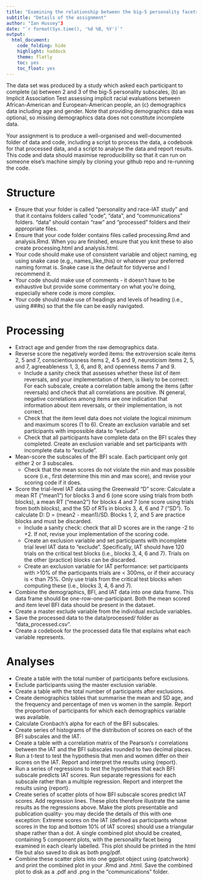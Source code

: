 ```yaml
---
title: "Examining the relationship between the big-5 personality facets and implicit racial attitudes"
subtitle: "Details of the assignment"
author: "Ian Hussey"3
date: "`r format(Sys.time(), '%d %B, %Y')`"
output:
  html_document:
    code_folding: hide
    highlight: haddock
    theme: flatly
    toc: yes
    toc_float: yes
---
```


The data set was produced by a study which asked each participant to complete (a) between 2 and 3 of the big-5 personality subscales, (b) an Implicit Association Test assessing implicit racial evaluations between African-American and European-American people, an (c) demographics data including age and gender. Note that providing demographics data was optional, so missing demographics data does not constitute incomplete data. 

Your assignment is to produce a well-organised and well-documented folder of data and code, including a script to process the data, a codebook for that processed data, and a script to analyse the data and report results. This code and data should maximise reproducibility so that it can run on someone else's machine simply by cloning your github repo and re-running the code.  

# Structure

- Ensure that your folder is called "personality and race-IAT study" and that it contains folders called "code", "data", and "communications" folders. "data" should contain "raw" and "processed" folders and their appropriate files.
- Ensure that your code folder contains files called processing.Rmd and analysis.Rmd. When you are finished, ensure that you knit these to also create processing.html and analysis.html.
- Your code should make use of consistent variable and object naming, eg using snake case (e.g., names_like_this) or whatever your preferred naming format is. Snake case is the default for tidyverse and I recommend it. 
- Your code should make use of comments - it doesn't have to be exhaustive but provide some commentary on what you're doing, especially where code is more complex. 
- Your code should make use of headings and levels of heading (i.e., using ###s) so that the file can be easily navigated. 

# Processing

- Extract age and gender from the raw demographics data.
- Reverse score the negatively worded items: the extroversion scale items 2, 5 and 7, conscientiousness items 2, 4 5 and 9, neuroticism items 2, 5, and 7, agreeableness 1, 3, 6, and 8, and openness items 7 and 9.
  - Include a sanity check that assesses whether these list of item reversals, and your implementation of them, is likely to be correct: For each subscale, create a correlation table among the items (after reversals) and check that all correlations are positive. IN general, negative correlations among items are one indication that information about item reversals, or their implementation, is not correct.  
  - Check that the item level data does not violate the logical minimum and maximum scores (1 to 6). Create an exclusion variable and set participants with impossible data to "exclude". 
  - Check that all participants have complete data on the BFI scales they completed. Create an exclusion variable and set participants with incomplete data to "exclude".
- Mean-score the subscales of the BFI scale. Each participant only got either 2 or 3 subscales. 
  - Check that the mean scores do not violate the min and max possible score (i.e., first determine this min and max score), and revise your scoring code if it does. 
  
- Score the trial-level IAT data using the Greenwald "D" score: Calculate a mean RT ("mean1") for blocks 3 and 6 (one score using trials from both blocks), a mean RT ("mean2") for blocks 4 and 7 (one score using trials from both blocks), and the SD of RTs in blocks 3, 4, 6 and 7 ("SD"). To calculate D: D = (mean2 - mean1)/SD. Blocks 1, 2, and 5 are practice blocks and must be discarded. 
  - Include a sanity check: check that all D scores are in the range -2 to +2. If not, revise your implementation of the scoring code. 
  - Create an exclusion variable and set participants with incomplete trial level IAT data to "exclude". Specifically, IAT should have 120 trials on the critical test blocks (i.e., blocks 3, 4, 6 and 7). Trials on the other (practice) blocks can be discarded.
  - Create an exclusion variable for IAT performance: set participants with >10% of the participants trials are < 300ms, or if their accuracy is < than 75%. Only use trials from the critical test blocks when computing these (i.e., blocks 3, 4, 6 and 7).
- Combine the demographics, BFI, and IAT data into one data frame. This data frame should be one-row-one-participant. Both the mean scored and item level BFI data should be present in the dataset.
- Create a master exclude variable from the individual exclude variables. 
- Save the processed data to the data/processed/ folder as "data_processed.csv". 
- Create a codebook for the processed data file that explains what each variable represents.

# Analyses

- Create a table with the total number of participants before exclusions.
- Exclude participants using the master exclusion variable.
- Create a table with the total number of participants after exclusions.
- Create demographics tables that summarise the mean and SD age, and the frequency and percentage of men vs women in the sample. Report the proportion of participants for which each demographics variable was available.
- Calculate Cronbach's alpha for each of the BFI subscales.
- Create series of histograms of the distribution of scores on each of the BFI subscales and the IAT.
- Create a table with a correlation matrix of the Pearson's r correlations between the IAT and the BFI subscales rounded to two decimal places. 
- Run a t-test to test the hypothesis that men and women differ on their scores on the IAT. Report and interpret the results using {report}.
- Run a series of regressions to test the hypotheses that each BFI subscale predicts IAT scores. Run separate regressions for each subscale rather than a multiple regression. Report and interpret the results using {report}.
- Create series of scatter plots of how BFI subscale scores predict IAT scores. Add regression lines. These plots therefore illustrate the same results as the regressions above. Make the plots presentable and publication quality- you may decide the details of this with one exception: Extreme scores on the IAT (defined as participants whose scores in the top and bottom 10% of IAT scores) should use a triangular shape rather than a dot. A single combined plot should be created, containing 5 component plots, with the personality facet being examined in each clearly labelled. This plot should be printed in the html file but also saved to disk as both png/pdf. 
- Combine these scatter plots into one ggplot object using {patchwork} and print the combined plot in your .Rmd and .html. Save the combined plot to disk as a .pdf and .png in the "communications" folder.

